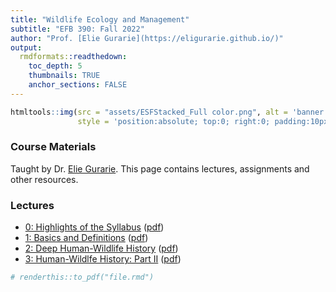 ```yaml
---
title: "Wildlife Ecology and Management"
subtitle: "EFB 390: Fall 2022"
author: "Prof. [Elie Gurarie](https://eligurarie.github.io/)"
output: 
  rmdformats::readthedown:
    toc_depth: 5
    thumbnails: TRUE
    anchor_sections: FALSE
---
```



```r
htmltools::img(src = "assets/ESFStacked_Full color.png", alt = 'banner', 
               style = 'position:absolute; top:0; right:0; padding:10px; width:150px')
```


### Course Materials

Taught by Dr. [Elie Gurarie](https://www.esf.edu/faculty/gurarie/).  This page contains lectures, assignments and other resources. 

### Lectures

- [0: Highlights of the Syllabus](lectures/HighlightsOfTheSyllabus.html) ([pdf](pdfs/Lecture00_HighlightsOfTheSyllabus.pdf))
- [1: Basics and Definitions](lectures/Lecture01/Lecture_Basics.html) ([pdf](pdfs/Lecture01_Basics.pdf))
- [2: Deep Human-Wildlife History](lectures/Lecture02/Lecture02_DeepHistory.html) ([pdf](pdfs/Lecture02_DeepHistory.pdf))
- [3: Human-Wildlfe History: Part II](lectures/Lecture03/Lecture03_HistoryPartII.html) ([pdf](pdfs/Lecture03_HistoryPartII.pdf))


```r
# renderthis::to_pdf("file.rmd")
```

<!--
instructions:
git push origin gh-pages

Or, to merge with (non-existent) main:
1. git checkout gh-pages
2. git merge main
3. git checkout main
--> 
